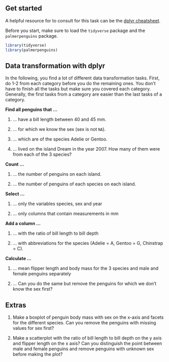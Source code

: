 ## Get started

A helpful resource for to consult for this task can be the [dplyr cheatsheet](https://raw.githubusercontent.com/rstudio/cheatsheets/master/data-transformation.pdf).

Before you start, make sure to load the `tidyverse` package and the `palmerpenguins` package.

```r
library(tidyverse)
library(palmerpenguins)
```

## Data transformation with dplyr

In the following, you find a lot of different data transformation tasks. First, do 1-2 from each category before you do the remaining ones. You don't have to finish all the tasks but make sure you covered each category. Generally, the first tasks from a category are easier than the last tasks of a category.

**Find all penguins that ...**

1. ... have a bill length between 40 and 45 mm.

2. ... for which we know the sex (sex is not `NA`).

3. ... which are of the species Adelie or Gentoo.

4. ... lived on the island Dream in the year 2007. How many of them were from each of the 3 species?

**Count ...**

1. ... the number of penguins on each island.

2. ... the number of penguins of each species on each island.

**Select ...**

1. ... only the variables species, sex and year

2. ... only columns that contain measurements in mm

**Add a column ...**

1. ... with the ratio of bill length to bill depth

2. ... with abbreviations for the species (Adelie = A, Gentoo = G, Chinstrap = C).


**Calculate ...**

1. ... mean flipper length and body mass for the 3 species and male and female penguins separately

2. ... Can you do the same but remove the penguins for which we don't know the sex first?

## Extras

1. Make a boxplot of penguin body mass with sex on the x-axis and facets for the different species. Can you remove the penguins with missing values for sex first?

2. Make a scatterplot with the ratio of bill length to bill depth on the y axis and flipper length on the x axis? Can you distinguish the point between male and female penguins and remove penguins with unknown sex before making the plot?
